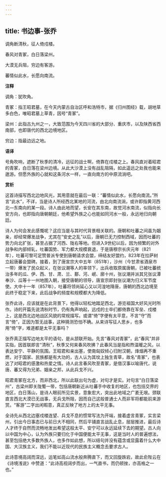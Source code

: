 ```yaml
---
---
---
```

title: 书边事-张乔
---

调角断清秋，征人倚戍楼。

春风对青冢，白日落梁州。

大漠无兵阻，穷边有客游。

蕃情似此水，长愿向南流。

**注释**

调角：犹吹角。

青冢：指王昭君墓，在今天内蒙古自治区呼和浩特市，据《归州图经》载，胡地草多白色，唯昭君墓上草青，因号“青冢”。

梁州：此指古九州之一，大致范围为今天四川省的大部分、重庆市，以及陕西省西南部，也即唐代的西北边境地区。

穷边：指最边远之地。

**语译**

号角吹响，遮断了秋季的清冷，远征的战士啊，倚靠在戍楼之上。春风直对着昭君的青冢，白日落在梁州边境。从此大沙漠上没有战乱阻隔，如此遥远之处我也能来遨游。但愿外族的心就和这条河水一样，一直向南方的中原流淌吧。

**赏析**

这首诗描写西北边地风光，其用意就在最后一联：“蕃情似此水，长愿向南流。”所言“此水”，不详，当是诗人所经西北某地的河流，由北向南流淌，或许即指黄河西北—东南向的某一段。诗人由此地而望，长安在其东南，故觉河水南流，似指向长安方向，也即指向唐朝朝廷，他希望外族之心也能如同河水一般，永远地归向朝廷。

诗人为何会发此感慨呢？这应当是与其时代背景相关联的。唐朝和吐蕃之间虽为姻亲，却经常爆发战争，尤其在“安史之乱”以后，唐朝已无力控制西域，因而吐蕃的势力向北扩张，甚至占据了河西、陇右等地。但进入9世纪以后，因为频繁的对外战争和内部倾轧，吐蕃国势、军力都大规模衰退，于是唐穆宗长庆元年（821年），吐蕃可黎可足赞普派专使到唐朝请求会盟，缔结友好盟约，823年在拉萨树立起唐蕃会盟碑。接着，到了唐宣宗大中五年（851年），沙州（今甘肃省酒泉市一带）爆发了民众起义，在张议潮等人的率领下，出兵收取原属唐朝，已被吐蕃统治多年的瓜、伊、西、甘、肃、兰、鄯、河、岷、廓十州，张议潮并派其兄张议潭奉沙、瓜等十一州地图入朝，接受唐朝的领导，唐宣宗即封张议潮为归义军节度使。大中十一年（857年），吐蕃将领尚延心又以河湟地降唐，唐朝的西北边境至此终于稳定下来，此后战争的频度和规模都大为降低。

张乔此诗，应该就是在此背景下，他得以轻松地踏足西北，游览祖国大好风光时所作。诗的开篇先说清秋时节，仍有角声响起，远戍的士卒们都倚靠在军垒、戍楼上，这是西北边地战区风貌的常规描写。或谓“倚”字便有太平意，不言“守”而言“倚”，正因为暂无战事，这种猜测恐怕不确。从来诗写征人思乡，也多用“倚”字，难道都是太平无事吗？

张乔真正描写边地太平的语句，是从颔联开始。先言“春风对青冢”，此“春风”并非实指，因首联即言“清秋”，秋季又何来春风吹拂？此春风当是指和煦温暖之风，以表达安宁、平静的氛围。王昭君和亲出塞，使南匈奴倾心归附汉朝，烽烟再不重燃，对于国家、民族都是有大功的，古人认为其坟上独生青草，故名“青冢”，也表达了对昭君的感激和热爱之情。诗人此言春风吹至青冢，是借汉事以喻唐代，说唐、蕃又得为兄弟、姻亲之邦，从此兵戈不兴。

昭君青冢在北方，而非西北，所以此联出句为虚，对句才是实。对句言“白日落梁州”，古梁州即关陇蜀一带，包括唐朝新近从吐蕃手中收复的地区，也包括交界的地区，白日落山，是诗人眼前所见实景，意象宏大，突出此地域之广袤无垠。颈联直言西北大漠已无战事，无兵戈所阻，因而自己这般普通士人而非军将都能前来游赏。“客游”二字出闲暇意，真正反映了地方上的太平无事。

全诗先从西北边塞戍楼连望、兵戈不息的惯常写法为开端，接着虚言青冢，实言梁州，引出今日事态已与前日大不相同，然后平铺直言战乱止息，层层推进，最后诗人才终于自然而流畅地发出希望这般太平、安宁可以永远延续下去的期望。古人向以中国为中心，认为外族只要归化于中国便能太平无事，这是当时人的普遍想法，甚至包括绝大多数外族人，也多作如此想，所以结句并没有蕴含或显露着什么大中国、大汉族主义，我们不能以近现代的民族主义概念去要求古人。

此诗意境高阔而深远，运笔如高山流水般奔腾直下，而又回旋跌宕，故此俞陛云在《诗境浅说》中赞道：“此诗高视阔步而出，一气直书，而仍顿挫，亦高格之一也。”